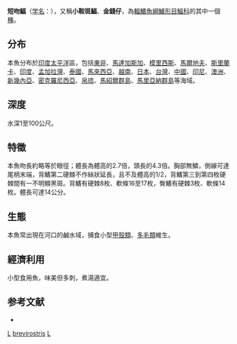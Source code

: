 {{Speciesbox 
| taxon = Leiognathus brevirostris
| status = LC
| authority = (Cuvier et Valenciennes, 1835)<ref name='id7390'>{{cite web| url =http://www.bioinfo.cn/db05/BjdwSpecies.php?action=view&id=7390| title =短吻鲾| work =《中国动物物种编目数据库》| publisher =中国科学院微生物研究所| author =中国科学院动物研究所| accessdate =2009-04-16| deadurl =yes| archiveurl =https://web.archive.org/web/20160305092621/http://www.bioinfo.cn/db05/BjdwSpecies.php?action=view&id=7390| archivedate =2016-03-05}}</ref>
| synonyms = *''Equula brevirostris''<br /><small>Valenciennes, 1835</small>
*''Nuchequula mannusella''<br /><small>Valenciennes, 1835</small>
}}
'''短吻鰏'''（[[学名|学名]]：{{lang|la|''Leiognathus brevirostris''}}），又稱'''小鞍斑鰏'''、'''金錢仔'''，為[[輻鰭魚綱|輻鰭魚綱]][[鱸形目|鱸形目]][[鰏科|鰏科]]的其中一個[[種|種]]。

==分布==
本魚分布於[[印度|印度]][[太平洋|太平洋]]區，包括[[東非|東非]]、[[馬達加斯加|馬達加斯加]]、[[模里西斯|模里西斯]]、[[馬爾地夫|馬爾地夫]]、[[斯里蘭卡|斯里蘭卡]]、[[印度|印度]]、[[孟加拉灣|孟加拉灣]]、[[泰國|泰國]]、[[馬來西亞|馬來西亞]]、[[越南|越南]]、[[日本|日本]]、[[台灣|台灣]]、[[中國|中國]]、[[印尼|印尼]]、[[澳洲|澳洲]]、[[新幾內亞|新幾內亞]]、[[密克羅尼西亞|密克羅尼西亞]]、[[帛琉|帛琉]]、[[馬紹爾群島|馬紹爾群島]]、[[馬里亞納群島|馬里亞納群島]]等海域。

==深度==
水深1至100公尺。

==特徵==
本魚吻長約略等於眼徑；體長為體高的2.7倍，頭長的4.3倍。胸部無鱗，側線可達尾柄末端，背鰭第二硬棘不作絲狀延長，且不及體高的1/2，背鰭第三到第四枚硬棘間有一不明顯黑斑。背鰭有硬棘8枚、軟條16至17枚，臀鰭有硬棘3枚、軟條14枚。體長可達14公分。

==生態==
本魚常出現在河口的鹹水域，捕食小型[[甲殼類|甲殼類]]、[[多毛類|多毛類]]維生。

==經濟利用==
小型食用魚，味美但多刺，煮湯適宜。

==参考文献==
{{reflist}}
*{{FishBase_species|genus=Leiognathus|species=brevirostris|year=2012|month=7}}
{{Taxonbar|from=Q4534603}}

[[Category:食用鱼|L]]
[[Category:鰏屬|brevirostris]]
[[Category:1835年描述的魚類|L]]